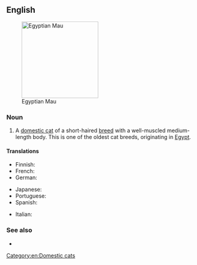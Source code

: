 ==English==
[[File:Mauegytiensmoke.jpg|thumb|right|200px|Egyptian Mau]]

===Noun===
{{en-noun}}

# A [[domestic cat]] of a short-haired [[breed]] with a well-muscled medium-length body. This is one of the oldest cat breeds, originating in [[Egypt]].

====Translations====
{{trans-top|Egyptian Mau}}
* Finnish: {{t-needed|fi}}
* French: {{t-needed|fr}}
* German: {{t-needed|de}}
{{trans-mid}}
* Japanese: {{t|ja|エジプシャンマウ|sc=Jpan|tr=[[Ejipushan Mau]]}}
* Portuguese: {{t|pt|mau egípcio|m}}
* Spanish: {{t-needed|es}}
{{trans-bottom}}

{{checktrans-top}}
* Italian: {{t-check|it|gatto Egyptian Mau|m}}
{{trans-mid}}
{{trans-bottom}}

===See also===
* {{pedia}}
{{commonscat|Egyptian Mau}}

[[Category:en:Domestic cats]]